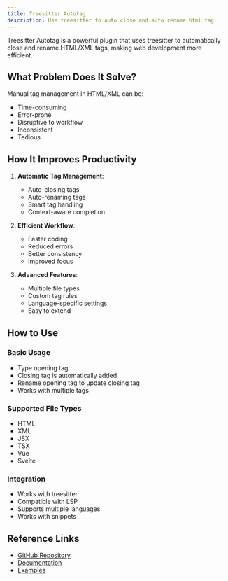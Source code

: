 ```yaml
---
title: Treesitter Autotag
description: Use treesitter to auto close and auto rename html tag
---
```


Treesitter Autotag is a powerful plugin that uses treesitter to automatically close and rename HTML/XML tags, making web development more efficient.

## What Problem Does It Solve?

Manual tag management in HTML/XML can be:
- Time-consuming
- Error-prone
- Disruptive to workflow
- Inconsistent
- Tedious

## How It Improves Productivity

1. **Automatic Tag Management**:
   - Auto-closing tags
   - Auto-renaming tags
   - Smart tag handling
   - Context-aware completion

2. **Efficient Workflow**:
   - Faster coding
   - Reduced errors
   - Better consistency
   - Improved focus

3. **Advanced Features**:
   - Multiple file types
   - Custom tag rules
   - Language-specific settings
   - Easy to extend

## How to Use

### Basic Usage
- Type opening tag
- Closing tag is automatically added
- Rename opening tag to update closing tag
- Works with multiple tags

### Supported File Types
- HTML
- XML
- JSX
- TSX
- Vue
- Svelte

### Integration
- Works with treesitter
- Compatible with LSP
- Supports multiple languages
- Works with snippets

## Reference Links
- [GitHub Repository](https://github.com/windwp/nvim-ts-autotag)
- [Documentation](https://github.com/windwp/nvim-ts-autotag#-features)
- [Examples](https://github.com/windwp/nvim-ts-autotag#-examples) 